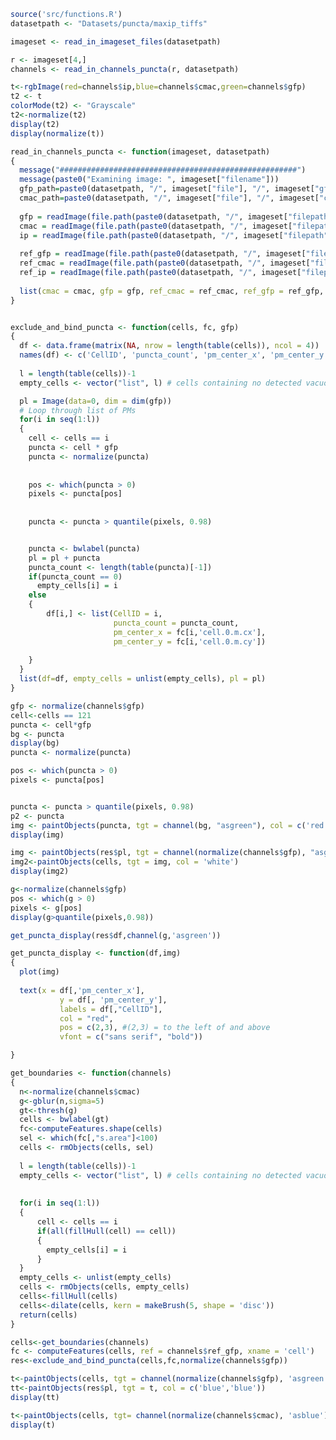 

```r
source('src/functions.R')
datasetpath <- "Datasets/puncta/maxip_tiffs"
```


```r
imageset <- read_in_imageset_files(datasetpath)
```

```r
r <- imageset[4,]
channels <- read_in_channels_puncta(r, datasetpath)
```

```r
t<-rgbImage(red=channels$ip,blue=channels$cmac,green=channels$gfp)
t2 <- t
colorMode(t2) <- "Grayscale"
t2<-normalize(t2)
display(t2)
display(normalize(t))
```



```r
read_in_channels_puncta <- function(imageset, datasetpath)
{
  message("#####################################################")
  message(paste0("Examining image: ", imageset["filename"]))
  gfp_path=paste0(datasetpath, "/", imageset["file"], "/", imageset["gfp"])
  cmac_path=paste0(datasetpath, "/", imageset["file"], "/", imageset["cmac"])
  
  gfp = readImage(file.path(paste0(datasetpath, "/", imageset["filepath"])))[,,2]
  cmac = readImage(file.path(paste0(datasetpath, "/", imageset["filepath"])))[,,1]
  ip = readImage(file.path(paste0(datasetpath, "/", imageset["filepath"])))[,,3]
  
  ref_gfp = readImage(file.path(paste0(datasetpath, "/", imageset["filepath"])),  as.is = TRUE)[,,2]
  ref_cmac = readImage(file.path(paste0(datasetpath, "/", imageset["filepath"])),  as.is = TRUE)[,,1]
  ref_ip = readImage(file.path(paste0(datasetpath, "/", imageset["filepath"])),  as.is = TRUE)[,,3]
  
  list(cmac = cmac, gfp = gfp, ref_cmac = ref_cmac, ref_gfp = ref_gfp, ip = ip, ref_ip = ref_ip)
}



```



```r
exclude_and_bind_puncta <- function(cells, fc, gfp)
{
  df <- data.frame(matrix(NA, nrow = length(table(cells)), ncol = 4))
  names(df) <- c('CellID', 'puncta_count', 'pm_center_x', 'pm_center_y')
  
  l = length(table(cells))-1
  empty_cells <- vector("list", l) # cells containing no detected vacuoles

  pl = Image(data=0, dim = dim(gfp))
  # Loop through list of PMs
  for(i in seq(1:l))
  {
    cell <- cells == i
    puncta <- cell * gfp
    puncta <- normalize(puncta)
    
        
    pos <- which(puncta > 0)
    pixels <- puncta[pos]
    
    
    puncta <- puncta > quantile(pixels, 0.98)


    puncta <- bwlabel(puncta)
    pl = pl + puncta
    puncta_count <- length(table(puncta)[-1])
    if(puncta_count == 0)
      empty_cells[i] = i
    else
    {
        df[i,] <- list(CellID = i,
                       puncta_count = puncta_count,
                       pm_center_x = fc[i,'cell.0.m.cx'],
                       pm_center_y = fc[i,'cell.0.m.cy'])
      
    }
  }
  list(df=df, empty_cells = unlist(empty_cells), pl = pl)
}

```

```r
gfp <- normalize(channels$gfp)
cell<-cells == 121
puncta <- cell*gfp
bg <- puncta
display(bg)
puncta <- normalize(puncta)

pos <- which(puncta > 0)
pixels <- puncta[pos]


puncta <- puncta > quantile(pixels, 0.98)
p2 <- puncta
img <- paintObjects(puncta, tgt = channel(bg, "asgreen"), col = c('red','red'))
display(img)
```





```r
img <- paintObjects(res$pl, tgt = channel(normalize(channels$gfp), "asgreen"), col = c('red','red'))
img2<-paintObjects(cells, tgt = img, col = 'white')
display(img2)
```



```r
g<-normalize(channels$gfp)
pos <- which(g > 0)
pixels <- g[pos]
display(g>quantile(pixels,0.98))
```

```r
get_puncta_display(res$df,channel(g,'asgreen'))
```


```r
get_puncta_display <- function(df,img)
{
  plot(img)
  
  text(x = df[,'pm_center_x'],
           y = df[, 'pm_center_y'],
           labels = df[,"CellID"], 
           col = "red", 
           pos = c(2,3), #(2,3) = to the left of and above
           vfont = c("sans serif", "bold"))

}
```




```r
get_boundaries <- function(channels)
{
  n<-normalize(channels$cmac)
  g<-gblur(n,sigma=5)
  gt<-thresh(g)
  cells <- bwlabel(gt)
  fc<-computeFeatures.shape(cells)
  sel <- which(fc[,"s.area"]<100)
  cells <- rmObjects(cells, sel)
  
  l = length(table(cells))-1
  empty_cells <- vector("list", l) # cells containing no detected vacuoles
  
   
  for(i in seq(1:l))
  {
      cell <- cells == i
      if(all(fillHull(cell) == cell))
      {
        empty_cells[i] = i
      }
  }
  empty_cells <- unlist(empty_cells)
  cells <- rmObjects(cells, empty_cells)
  cells<-fillHull(cells)
  cells<-dilate(cells, kern = makeBrush(5, shape = 'disc'))
  return(cells)
}
```

```r
cells<-get_boundaries(channels)
fc <- computeFeatures(cells, ref = channels$ref_gfp, xname = 'cell')
res<-exclude_and_bind_puncta(cells,fc,normalize(channels$gfp))
```

```r
t<-paintObjects(cells, tgt = channel(normalize(channels$gfp), 'asgreen'), col = 'red')
tt<-paintObjects(res$pl, tgt = t, col = c('blue','blue'))
display(tt)
```





```r


t<-paintObjects(cells, tgt= channel(normalize(channels$cmac), 'asblue'), col = 'red')
display(t)
```


















